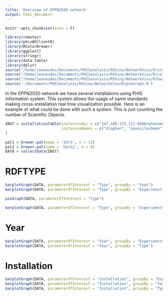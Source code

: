 ```yaml
---
title: 'Overview of EPPN2020 network'
output: html_document
---
```

```r
knitr::opts_chunk$set(echo = F)
```

```r
library(remotes)
library(phisWSClientR)
library(RColorBrewer)
library(ggplot2)
library(stringr)
library(data.table)
library(dplyr)
source("/home/jeaneudes/Documents/PHISanalysis/RShiny/NetworkVisu/R/installationTable.R")
source("/home/jeaneudes/Documents/PHISanalysis/RShiny/NetworkVisu/R/collectData.R")
source("/home/jeaneudes/Documents/PHISanalysis/RShiny/NetworkVisu/R/barplotGraph.R")
source('~/Documents/PHISanalysis/RShiny/NetworkVisu/R/pieGraph.R')

```

In the EPPN2020 network we have several installations using PHIS information system. This system allows the usage of same standards making cross-installation real time visualization possible. Here is an example of what could be done with such a system. 
This is just counting the number of Scientific Objects.

```r
INST = installationTable(instancesApi = c("147.100.175.121:8080/phenomeDiaphenAPI/rest/", "opensilex.org/openSilexAPI/rest/", "147.100.175.121:8080/phenomeAgrophenAPI/rest/", "147.100.175.121:8080/phenomePheno3cAPI/rest/", "147.100.175.121:8080/phenomePhenoviaAPI/rest/", "147.100.175.121:8080/phenomePhenofieldAPI/rest/", "138.102.159.36:8080/phenomeEphesiaAPI/rest/"),
                         instancesNames = c("diaphen", "opensilexDemo", "agrophen", "pheno3C", "phenovia", "PhenoField", "ephesia")
)

```

```r
pal1 = brewer.pal(name = 'Set3', n = 12)
pal2 = brewer.pal(name = 'Dark2', n = 8)
DATA = collectData(INST)
```

# RDFTYPE


```r
barplotGraph(DATA, parameterOfInterest = "Type", groupBy = "Year")
barplotGraph(DATA, parameterOfInterest = "Type", groupBy = "Experiments")
```

```r
pieGraph(DATA, parameterOfInterest = "Type")

```

```r
barplotGraph(DATA, parameterOfInterest = "Type", groupBy = "Experiments", filteredInstallation = "diaphen")
```

# Year

```r
barplotGraph(DATA, parameterOfInterest = "Year", groupBy = "Experiments")
barplotGraph(DATA, parameterOfInterest = "Year", groupBy = "Type")
```

# Installation
```r
barplotGraph(DATA, parameterOfInterest = "Installation", groupBy = "Experiments")
barplotGraph(DATA, parameterOfInterest = "Installation", groupBy = "Year")
barplotGraph(DATA, parameterOfInterest = "Installation", groupBy = "Type")
```

